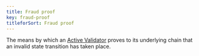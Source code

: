 ```yaml
---
title: Fraud proof
key: fraud-proof
titleforSort: Fraud proof
---
```


The means by which an [Active Validator](/intro/glossary#active-validator) proves to its underlying chain that an invalid state transition has taken place.

